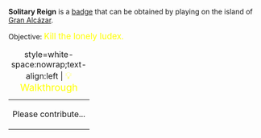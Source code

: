 '''Solitary Reign''' is a [[Badges|badge]] that can be obtained by playing on the island of [[Gran Alcázar]].

Objective: <big style="color:yellow">Kill the lonely Iudex.</big>

{| class="mw-collapsible mw-collapsed"
|+ style=white-space:nowrap;text-align:left | <big style="color:yellow">💡 Walkthrough</big>
|-
| Please contribute...
|}